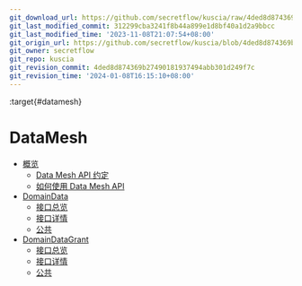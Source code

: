 ```yaml
---
git_download_url: https://github.com/secretflow/kuscia/raw/4ded8d874369b27490181937494abb301d249f7c/docs/reference/apis/datamesh/index.rst
git_last_modified_commit: 312299cba3241f8b44a899e1d8bf40a1d2a9bbcc
git_last_modified_time: '2023-11-08T21:07:54+08:00'
git_origin_url: https://github.com/secretflow/kuscia/blob/4ded8d874369b27490181937494abb301d249f7c/docs/reference/apis/datamesh/index.rst
git_owner: secretflow
git_repo: kuscia
git_revision_commit: 4ded8d874369b27490181937494abb301d249f7c
git_revision_time: '2024-01-08T16:15:10+08:00'
---
```


:target{#datamesh}

# <Target id="id1" />DataMesh

<TableOfContents>


  - [概览](summary_cn.mdx)
    - [Data Mesh API 约定](summary_cn.mdx#data-mesh-api)
    - [如何使用 Data Mesh API](summary_cn.mdx#id3)
  - [DomainData](domaindata_cn.mdx)
    - [接口总览](domaindata_cn.mdx#id1)
    - [接口详情](domaindata_cn.mdx#id2)
    - [公共](domaindata_cn.mdx#id6)
  - [DomainDataGrant](domaindatagrant_cn.mdx)
    - [接口总览](domaindatagrant_cn.mdx#id1)
    - [接口详情](domaindatagrant_cn.mdx#id2)
    - [公共](domaindatagrant_cn.mdx#id6)
</TableOfContents>

